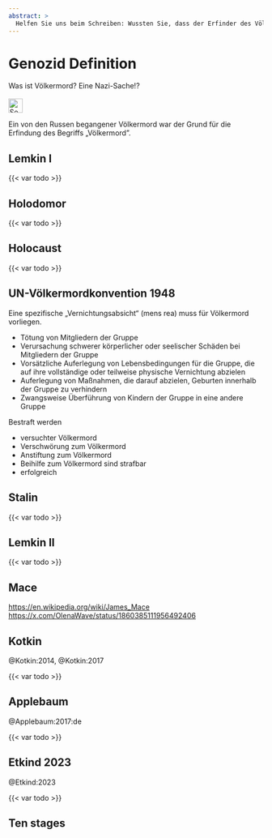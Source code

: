 ```yaml
---
abstract: > 
  Helfen Sie uns beim Schreiben: Wussten Sie, dass der Erfinder des Völkermords ein Russe war? Erfahren Sie, was Völkermord ist und lernen Sie die zehn Phasen des Völkermords kennen.
---
```



# Genozid Definition {#sec-genocide-definition}

::: {.callout-caution title="Mythos"}
Was ist Völkermord? Eine Nazi-Sache!?
[<br></br>![Search for topic in EUvsDisinfo](../all_common_img/EUvsDisinfo_400x240.jpg){height=2em}](https://euvsdisinfo.eu/disinformation-cases/?text=genocide%20holodomor&sort=relevance)
:::

::: {.callout-tip title="Wahrheit"}
Ein von den Russen begangener Völkermord war der Grund für die Erfindung des Begriffs „Völkermord”.
:::

## Lemkin I

{{< var todo >}}


## Holodomor

{{< var todo >}}


## Holocaust

{{< var todo >}}


## UN-Völkermordkonvention 1948

Eine spezifische „Vernichtungsabsicht“ (mens rea) muss für Völkermord vorliegen.

* Tötung von Mitgliedern der Gruppe
* Verursachung schwerer körperlicher oder seelischer Schäden bei Mitgliedern der Gruppe
* Vorsätzliche Auferlegung von Lebensbedingungen für die Gruppe, die auf ihre vollständige oder teilweise physische Vernichtung abzielen
* Auferlegung von Maßnahmen, die darauf abzielen, Geburten innerhalb der Gruppe zu verhindern
* Zwangsweise Überführung von Kindern der Gruppe in eine andere Gruppe

Bestraft werden

* versuchter Völkermord 
* Verschwörung zum Völkermord
* Anstiftung zum Völkermord
* Beihilfe zum Völkermord sind strafbar
* erfolgreich


## Stalin

{{< var todo >}}


## Lemkin II

{{< var todo >}}

## Mace

[https://en.wikipedia.org/wiki/James_Mace](https://en.wikipedia.org/wiki/James_Mace)
[https://x.com/OlenaWave/status/1860385111956492406](https://x.com/OlenaWave/status/1860385111956492406)


## Kotkin 

@Kotkin:2014, @Kotkin:2017

{{< var todo >}}


## Applebaum

@Applebaum:2017:de

{{< var todo >}}


## Etkind 2023

@Etkind:2023

{{< var todo >}}

## Ten stages



[^genocide-definition-1]: Gregory H. Stanton (1996) The Ten Stages of Genocide. Genocide Watch. [https://www.genocidewatch.com/tenstages](https://www.genocidewatch.com/tenstages)


